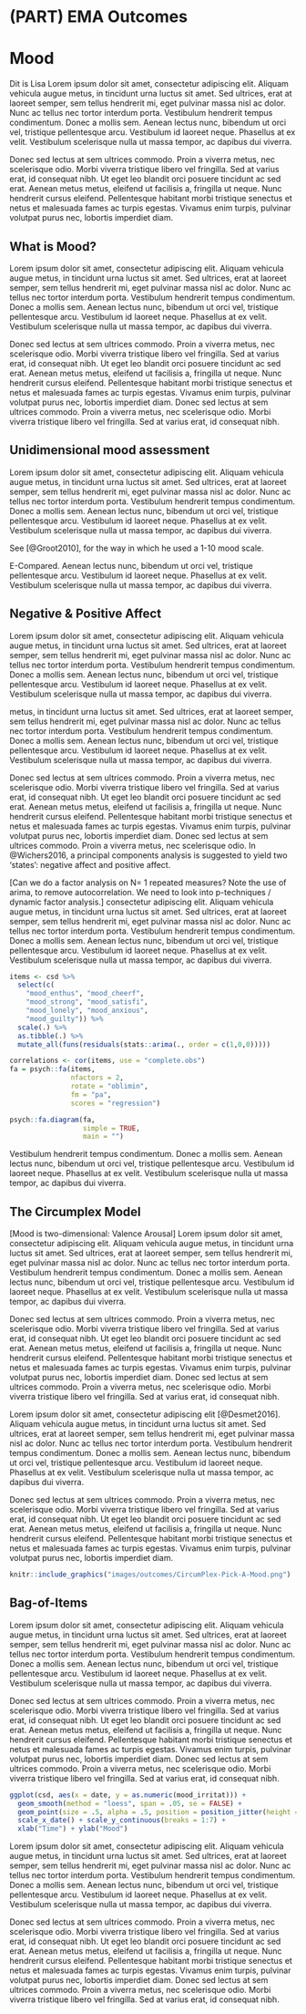 # (PART) EMA Outcomes {-}

# Mood {#mood}
\index{Mood}


Dit is Lisa
Lorem ipsum dolor sit amet, consectetur adipiscing elit. Aliquam vehicula augue
metus, in tincidunt urna luctus sit amet. Sed ultrices, erat at laoreet semper,
sem tellus hendrerit mi, eget pulvinar massa nisl ac dolor. Nunc ac tellus nec
tortor interdum porta. Vestibulum hendrerit tempus condimentum. Donec a mollis
sem. Aenean lectus nunc, bibendum ut orci vel, tristique pellentesque arcu.
Vestibulum id laoreet neque. Phasellus at ex velit. Vestibulum scelerisque nulla
ut massa tempor, ac dapibus dui viverra.  

Donec sed lectus at sem ultrices commodo. Proin a viverra metus, nec scelerisque
odio. Morbi viverra tristique libero vel fringilla. Sed at varius erat, id
consequat nibh. Ut eget leo blandit orci posuere tincidunt ac sed erat. Aenean
metus metus, eleifend ut facilisis a, fringilla ut neque. Nunc hendrerit
cursus eleifend. Pellentesque habitant morbi tristique senectus et netus et
malesuada fames ac turpis egestas. Vivamus enim turpis, pulvinar volutpat
purus nec, lobortis imperdiet diam.

## What is Mood?

Lorem ipsum dolor sit amet, consectetur adipiscing elit. Aliquam vehicula augue
metus, in tincidunt urna luctus sit amet. Sed ultrices, erat at laoreet semper,
sem tellus hendrerit mi, eget pulvinar massa nisl ac dolor. Nunc ac tellus nec
tortor interdum porta. Vestibulum hendrerit tempus condimentum. Donec a mollis
sem. Aenean lectus nunc, bibendum ut orci vel, tristique pellentesque arcu.
Vestibulum id laoreet neque. Phasellus at ex velit. Vestibulum scelerisque nulla
ut massa tempor, ac dapibus dui viverra.

Donec sed lectus at sem ultrices commodo. Proin a viverra metus, nec scelerisque
odio. Morbi viverra tristique libero vel fringilla. Sed at varius erat, id
consequat nibh. Ut eget leo blandit orci posuere tincidunt ac sed erat. Aenean
metus metus, eleifend ut facilisis a, fringilla ut neque. Nunc hendrerit
cursus eleifend. Pellentesque habitant morbi tristique senectus et netus et
malesuada fames ac turpis egestas. Vivamus enim turpis, pulvinar volutpat
purus nec, lobortis imperdiet diam. Donec sed lectus at sem ultrices commodo.
Proin a viverra metus, nec scelerisque odio. Morbi viverra tristique libero vel
fringilla. Sed at varius erat, id consequat nibh.

## Unidimensional mood assessment

Lorem ipsum dolor sit amet, consectetur adipiscing elit. Aliquam vehicula augue
metus, in tincidunt urna luctus sit amet. Sed ultrices, erat at laoreet semper,
sem tellus hendrerit mi, eget pulvinar massa nisl ac dolor. Nunc ac tellus nec
tortor interdum porta. Vestibulum hendrerit tempus condimentum. Donec a mollis
sem. Aenean lectus nunc, bibendum ut orci vel, tristique pellentesque arcu.
Vestibulum id laoreet neque. Phasellus at ex velit. Vestibulum scelerisque nulla
ut massa tempor, ac dapibus dui viverra. 

See [@Groot2010], for the way in which he used a 1-10 mood scale.


E-Compared. Aenean lectus nunc, bibendum ut orci vel, tristique pellentesque arcu.
Vestibulum id laoreet neque. Phasellus at ex velit. Vestibulum scelerisque nulla
ut massa tempor, ac dapibus dui viverra. 


## Negative & Positive Affect
\index{Negative Affect} \index{Positive Affect}
Lorem ipsum dolor sit amet, consectetur adipiscing elit. Aliquam vehicula augue
metus, in tincidunt urna luctus sit amet. Sed ultrices, erat at laoreet semper,
sem tellus hendrerit mi, eget pulvinar massa nisl ac dolor. Nunc ac tellus nec
tortor interdum porta. Vestibulum hendrerit tempus condimentum. Donec a mollis
sem. Aenean lectus nunc, bibendum ut orci vel, tristique pellentesque arcu.
Vestibulum id laoreet neque. Phasellus at ex velit. Vestibulum scelerisque nulla
ut massa tempor, ac dapibus dui viverra.

metus, in tincidunt urna luctus sit amet. Sed ultrices, erat at laoreet semper,
sem tellus hendrerit mi, eget pulvinar massa nisl ac dolor. Nunc ac tellus nec
tortor interdum porta. Vestibulum hendrerit tempus condimentum. Donec a mollis
sem. Aenean lectus nunc, bibendum ut orci vel, tristique pellentesque arcu.
Vestibulum id laoreet neque. Phasellus at ex velit. Vestibulum scelerisque nulla
ut massa tempor, ac dapibus dui viverra.

Donec sed lectus at sem ultrices commodo. Proin a viverra metus, nec scelerisque
odio. Morbi viverra tristique libero vel fringilla. Sed at varius erat, id
consequat nibh. Ut eget leo blandit orci posuere tincidunt ac sed erat. Aenean
metus metus, eleifend ut facilisis a, fringilla ut neque. Nunc hendrerit
cursus eleifend. Pellentesque habitant morbi tristique senectus et netus et
malesuada fames ac turpis egestas. Vivamus enim turpis, pulvinar volutpat
purus nec, lobortis imperdiet diam. Donec sed lectus at sem ultrices commodo.
Proin a viverra metus, nec scelerisque odio. In @Wichers2016, a principal components analysis is suggested to yield two 'states': negative affect and positive affect. 

[Can we do a factor analysis on N= 1 repeated measures? Note the use of
arima, to remove autocorrelation. We need to look into p-techniques / dynamic
factor analysis.] consectetur adipiscing elit. Aliquam vehicula augue metus,
in tincidunt urna luctus sit amet. Sed ultrices, erat at laoreet semper, sem
tellus hendrerit mi, eget pulvinar massa nisl ac dolor. Nunc ac tellus nec
tortor interdum porta. Vestibulum hendrerit tempus condimentum. Donec a mollis
sem. Aenean lectus nunc, bibendum ut orci vel, tristique pellentesque arcu.
Vestibulum id laoreet neque. Phasellus at ex velit. Vestibulum scelerisque nulla
ut massa tempor, ac dapibus dui viverra.

```r
items <- csd %>%
  select(c(
    "mood_enthus", "mood_cheerf",
    "mood_strong", "mood_satisfi",
    "mood_lonely", "mood_anxious",
    "mood_guilty")) %>%
  scale(.) %>%
  as.tibble(.) %>%
  mutate_all(funs(residuals(stats::arima(., order = c(1,0,0)))))

correlations <- cor(items, use = "complete.obs")
fa = psych::fa(items,
               nfactors = 2,
               rotate = "oblimin",
               fm = "pa",
               scores = "regression")

psych::fa.diagram(fa, 
                  simple = TRUE, 
                  main = "")
```


Vestibulum hendrerit tempus condimentum. Donec a mollis sem. Aenean lectus nunc,
bibendum ut orci vel, tristique pellentesque arcu. Vestibulum id laoreet neque.
Phasellus at ex velit. Vestibulum scelerisque nulla ut massa tempor, ac dapibus
dui viverra.

## The Circumplex Model
\index{Circumplex model}

[Mood is two-dimensional: Valence Arousal] Lorem ipsum dolor sit amet,
consectetur adipiscing elit. Aliquam vehicula augue metus, in tincidunt urna
luctus sit amet. Sed ultrices, erat at laoreet semper, sem tellus hendrerit mi,
eget pulvinar massa nisl ac dolor. Nunc ac tellus nec tortor interdum porta.
Vestibulum hendrerit tempus condimentum. Donec a mollis sem. Aenean lectus nunc,
bibendum ut orci vel, tristique pellentesque arcu. Vestibulum id laoreet neque.
Phasellus at ex velit. Vestibulum scelerisque nulla ut massa tempor, ac dapibus
dui viverra.

Donec sed lectus at sem ultrices commodo. Proin a viverra metus, nec scelerisque
odio. Morbi viverra tristique libero vel fringilla. Sed at varius erat, id
consequat nibh. Ut eget leo blandit orci posuere tincidunt ac sed erat. Aenean
metus metus, eleifend ut facilisis a, fringilla ut neque. Nunc hendrerit
cursus eleifend. Pellentesque habitant morbi tristique senectus et netus et
malesuada fames ac turpis egestas. Vivamus enim turpis, pulvinar volutpat
purus nec, lobortis imperdiet diam. Donec sed lectus at sem ultrices commodo.
Proin a viverra metus, nec scelerisque odio. Morbi viverra tristique libero vel
fringilla. Sed at varius erat, id consequat nibh.

Lorem ipsum dolor sit amet, consectetur adipiscing elit [@Desmet2016]. Aliquam
vehicula augue metus, in tincidunt urna luctus sit amet. Sed ultrices, erat
at laoreet semper, sem tellus hendrerit mi, eget pulvinar massa nisl ac
dolor. Nunc ac tellus nec tortor interdum porta. Vestibulum hendrerit tempus
condimentum. Donec a mollis sem. Aenean lectus nunc, bibendum ut orci vel,
tristique pellentesque arcu. Vestibulum id laoreet neque. Phasellus at ex velit.
Vestibulum scelerisque nulla ut massa tempor, ac dapibus dui viverra.

Donec sed lectus at sem ultrices commodo. Proin a viverra metus, nec scelerisque
odio. Morbi viverra tristique libero vel fringilla. Sed at varius erat, id
consequat nibh. Ut eget leo blandit orci posuere tincidunt ac sed erat. Aenean
metus metus, eleifend ut facilisis a, fringilla ut neque. Nunc hendrerit
cursus eleifend. Pellentesque habitant morbi tristique senectus et netus et
malesuada fames ac turpis egestas. Vivamus enim turpis, pulvinar volutpat
purus nec, lobortis imperdiet diam.

```r
knitr::include_graphics("images/outcomes/CircumPlex-Pick-A-Mood.png")
```

## Bag-of-Items

Lorem ipsum dolor sit amet, consectetur adipiscing elit. Aliquam vehicula augue
metus, in tincidunt urna luctus sit amet. Sed ultrices, erat at laoreet semper,
sem tellus hendrerit mi, eget pulvinar massa nisl ac dolor. Nunc ac tellus nec
tortor interdum porta. Vestibulum hendrerit tempus condimentum. Donec a mollis
sem. Aenean lectus nunc, bibendum ut orci vel, tristique pellentesque arcu.
Vestibulum id laoreet neque. Phasellus at ex velit. Vestibulum scelerisque nulla
ut massa tempor, ac dapibus dui viverra.

Donec sed lectus at sem ultrices commodo. Proin a viverra metus, nec scelerisque
odio. Morbi viverra tristique libero vel fringilla. Sed at varius erat, id
consequat nibh. Ut eget leo blandit orci posuere tincidunt ac sed erat. Aenean
metus metus, eleifend ut facilisis a, fringilla ut neque. Nunc hendrerit
cursus eleifend. Pellentesque habitant morbi tristique senectus et netus et
malesuada fames ac turpis egestas. Vivamus enim turpis, pulvinar volutpat
purus nec, lobortis imperdiet diam. Donec sed lectus at sem ultrices commodo.
Proin a viverra metus, nec scelerisque odio. Morbi viverra tristique libero vel
fringilla. Sed at varius erat, id consequat nibh.

```r
ggplot(csd, aes(x = date, y = as.numeric(mood_irritat))) +
  geom_smooth(method = "loess", span = .05, se = FALSE) + 
  geom_point(size = .5, alpha = .5, position = position_jitter(height = .1)) + 
  scale_x_date() + scale_y_continuous(breaks = 1:7) + 
  xlab("Time") + ylab("Mood")
```

Lorem ipsum dolor sit amet, consectetur adipiscing elit. Aliquam vehicula augue
metus, in tincidunt urna luctus sit amet. Sed ultrices, erat at laoreet semper,
sem tellus hendrerit mi, eget pulvinar massa nisl ac dolor. Nunc ac tellus nec
tortor interdum porta. Vestibulum hendrerit tempus condimentum. Donec a mollis
sem. Aenean lectus nunc, bibendum ut orci vel, tristique pellentesque arcu.
Vestibulum id laoreet neque. Phasellus at ex velit. Vestibulum scelerisque nulla
ut massa tempor, ac dapibus dui viverra.

Donec sed lectus at sem ultrices commodo. Proin a viverra metus, nec scelerisque
odio. Morbi viverra tristique libero vel fringilla. Sed at varius erat, id
consequat nibh. Ut eget leo blandit orci posuere tincidunt ac sed erat. Aenean
metus metus, eleifend ut facilisis a, fringilla ut neque. Nunc hendrerit
cursus eleifend. Pellentesque habitant morbi tristique senectus et netus et
malesuada fames ac turpis egestas. Vivamus enim turpis, pulvinar volutpat
purus nec, lobortis imperdiet diam. Donec sed lectus at sem ultrices commodo.
Proin a viverra metus, nec scelerisque odio. Morbi viverra tristique libero vel
fringilla. Sed at varius erat, id consequat nibh.


